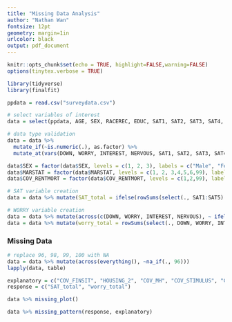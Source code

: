 ---
title: "Missing Data Analysis" 
author: "Nathan Wan"
fontsize: 12pt
geometry: margin=1in
urlcolor: black
output: pdf_document
---

```{r setup, include=FALSE}
knitr::opts_chunk$set(echo = TRUE, highlight=FALSE,warning=FALSE)
options(tinytex.verbose = TRUE)
```
```{r}
library(tidyverse)
library(finalfit)

ppdata = read.csv("surveydata.csv")

# select variables of interest
data = select(ppdata, AGE, SEX, RACEREC, EDUC, SAT1, SAT2, SAT3, SAT4, SAT5, HEALTH_INS, MARSTAT, SEXUALITY, HH_PEOPLE, FINAL_WGT, MENT_HEALTH, PTSD, DEPRESSION, ANXIETY, ALC_DIS, SLEEPHRS, SLEEP_TROUBLE, DOWN, WORRY, INTEREST, NERVOUS, JOB_WORKLOAD, COV_FINSIT, HOUSING_2, COV_MH, COV_STIMULUS, COV_MEDBILLS, COV_OTHERPAYMENT, COV_CREDITDEBT, COV_RENTMORT, COV_MONEYFOOD, COV_EXTUI, RELIG_IMP, EMP_1, EMP_2, LAIDOFF, DISABLED, STUDENT, RETIRED)

# data type validation
data = data %>%
  mutate_if(~is.numeric(.), as.factor) %>%
  mutate_at(vars(DOWN, WORRY, INTEREST, NERVOUS, SAT1, SAT2, SAT3, SAT4, SAT5, AGE), as.numeric)

data$SEX = factor(data$SEX, levels = c(1, 2, 3), labels = c("Male", "Female", "Other"))
data$MARSTAT = factor(data$MARSTAT, levels = c(1, 2, 3,4,5,6,99), labels = c("Married", "Divorced", "Separated", "Widowed", "Single", "Unmarried couple", "Refusal"))
data$COV_RENTMORT = factor(data$COV_RENTMORT, levels = c(1,2,99), labels = c("Yes", "No", "Refusal"))

# SAT variable creation
data = data %>% mutate(SAT_total = ifelse(rowSums(select(., SAT1:SAT5) == 99, na.rm = TRUE) > 0, NA, rowSums(select(., SAT1:SAT5), na.rm = TRUE)))

# WORRY variable creation
data = data %>% mutate(across(c(DOWN, WORRY, INTEREST, NERVOUS), ~ ifelse(. %in% c(98,99), NA, .)))
data = data %>% mutate(worry_total = rowSums(select(., DOWN, WORRY, INTEREST, NERVOUS), na.rm = TRUE))
```
### Missing Data
```{r}
# replace 96, 98, 99, 100 with NA
data = data %>% mutate(across(everything(), ~na_if(., 96)))
lapply(data, table)

explanatory = c("COV_FINSIT", "HOUSING_2", "COV_MH", "COV_STIMULUS", "COV_MEDBILLS", "COV_OTHERPAYMENT", "COV_CREDITDEBT", "COV_RENTMORT", "COV_MONEYFOOD", "COV_EXTUI")
response = c("SAT_total", "worry_total")

data %>% missing_plot()

data %>% missing_pattern(response, explanatory)
```